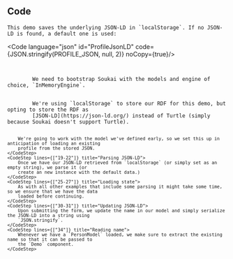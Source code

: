 
<Content>
    <h2 className="subtitle">Code</h2>

    This demo saves the underlying JSON-LD in `localStorage`. If no JSON-LD is found, a default one is used:
</Content>

<Code language="json" id="ProfileJsonLD" code={JSON.stringify(PROFILE_JSON, null, 2)} noCopy={true}/>

<Code language="tsx" id="SoukaiLocalDemo" code={localDemoCode} className="line-numbers">
    <CodeStep lines={["10-12"]} title="Bootstrapping">
        We need to bootstrap Soukai with the models and engine of choice, `InMemoryEngine`.
    </CodeStep>
    <CodeStep lines={["15-16"]} title="Setting up person and JSON-LD">
        We're using `localStorage` to store our RDF for this demo, but opting to store the RDF as
        [JSON-LD](https://json-ld.org/) instead of Turtle (simply because Soukai doesn't support Turtle).

        We're going to work with the model we've defined early, so we set this up in anticipation of loading an existing
        profile from the stored JSON.
    </CodeStep>
    <CodeStep lines={["19-22"]} title="Parsing JSON-LD">
        Once we have our JSON-LD retrieved from `localStorage` (or simply set as an empty string), we parse it (or
        create an new instance with the default data.)
    </CodeStep>
    <CodeStep lines={["25-27"]} title="Loading state">
        As with all other examples that include some parsing it might take some time, so we ensure that we have the data
        loaded before continuing.
    </CodeStep>
    <CodeStep lines={["30-31"]} title="Updating JSON-LD">
        Upon submitting the form, we update the name in our model and simply serialize the JSON-LD into a string using
        `JSON.stringify`.
    </CodeStep>
    <CodeStep lines={["34"]} title="Reading name">
        Whenever we have a `PersonModel` loaded, we make sure to extract the existing name so that it can be passed to
        the `Demo` component.
    </CodeStep>
</Code>
